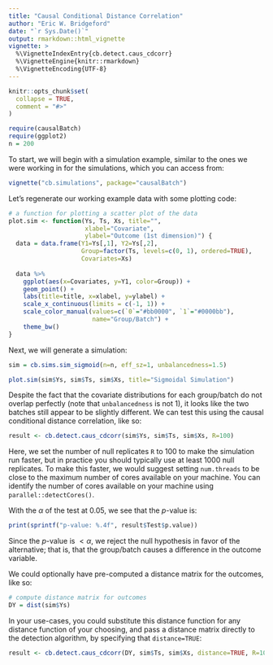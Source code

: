 ```yaml
---
title: "Causal Conditional Distance Correlation"
author: "Eric W. Bridgeford"
date: "`r Sys.Date()`"
output: rmarkdown::html_vignette
vignette: >
  %\VignetteIndexEntry{cb.detect.caus_cdcorr}
  %\VignetteEngine{knitr::rmarkdown}
  %\VignetteEncoding{UTF-8}
---
```


```r
knitr::opts_chunk$set(
  collapse = TRUE,
  comment = "#>"
)
```

```r
require(causalBatch)
require(ggplot2)
n = 200
```


To start, we will begin with a simulation example, similar to the ones we were working in for the simulations, which you can access from:

```r
vignette("cb.simulations", package="causalBatch")
```

Let's regenerate our working example data with some plotting code:

```r
# a function for plotting a scatter plot of the data
plot.sim <- function(Ys, Ts, Xs, title="", 
                     xlabel="Covariate",
                     ylabel="Outcome (1st dimension)") {
  data = data.frame(Y1=Ys[,1], Y2=Ys[,2], 
                    Group=factor(Ts, levels=c(0, 1), ordered=TRUE), 
                    Covariates=Xs)
  
  data %>%
    ggplot(aes(x=Covariates, y=Y1, color=Group)) +
    geom_point() +
    labs(title=title, x=xlabel, y=ylabel) +
    scale_x_continuous(limits = c(-1, 1)) +
    scale_color_manual(values=c(`0`="#bb0000", `1`="#0000bb"), 
                       name="Group/Batch") +
    theme_bw()
}
```

Next, we will generate a simulation:

```r
sim = cb.sims.sim_sigmoid(n=n, eff_sz=1, unbalancedness=1.5)

plot.sim(sim$Ys, sim$Ts, sim$Xs, title="Sigmoidal Simulation")
```

Despite the fact that the covariate distributions for each group/batch do not overlap perfectly (note that `unbalancedness` is not $1$), it looks like the two batches still appear to be slightly different. We can test this using the causal conditional distance correlation, like so:

```r
result <- cb.detect.caus_cdcorr(sim$Ys, sim$Ts, sim$Xs, R=100)
```

Here, we set the number of null replicates `R` to $100$ to make the simulation run faster, but in practice you should typically use at least $1000$ null replicates. To make this faster, we would suggest setting `num.threads` to be close to the maximum number of cores available on your machine. You can identify the number of cores available on your machine using `parallel::detectCores()`.

With the $\alpha$ of the test at $0.05$, we see that the $p$-value is:

```r
print(sprintf("p-value: %.4f", result$Test$p.value))
```

Since the $p$-value is $< \alpha$, we reject the null hypothesis in favor of the alternative; that is, that the group/batch causes a difference in the outcome variable.

We could optionally have pre-computed a distance matrix for the outcomes, like so:

```r
# compute distance matrix for outcomes
DY = dist(sim$Ys)
```

In your use-cases, you could substitute this distance function for any distance function of your choosing, and pass a distance matrix directly to the detection algorithm, by specifying that `distance=TRUE`:

```r
result <- cb.detect.caus_cdcorr(DY, sim$Ts, sim$Xs, distance=TRUE, R=100)
```

